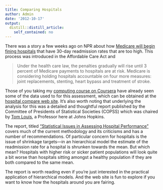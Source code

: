 ```yaml
---
title: Comparing Hospitals
author: Admin
date: '2012-10-17'
output:
  distill::distill_article:
    self_contained: no
---
```


There was a story a few weeks ago on NPR about how <a href="http://www.npr.org/templates/story/story.php?storyId=162035632" target="_blank">Medicare will begin fining hospitals</a> that have 30-day readmission rates that are too high. This process was introduced in the Affordable Care Act and

> <span>Under the health care law, the penalties gradually will rise until 3 percent of Medicare payments to hospitals are at risk. Medicare is considering holding hospitals accountable on four more measures: joint replacements, stenting, heart bypass and treatment of stroke.</span>

Those of you taking my <a href="https://class.coursera.org/compdata-2012-001/class/index" target="_blank">computing course on Coursera</a> have already seen some of the data used to for this assessment, which can be obtained at the <a href="http://hospitalcompare.hhs.gov" target="_blank">hospital compare web site</a>. It’s also worth noting that underlying the analysis for this was a detailed and thoughtful report published by the Committee of Presidents of Statistical Societies (COPSS) which was chaired by <a href="http://www.biostat.jhsph.edu/~tlouis/" target="_blank">Tom Louis</a>, a Professor here at Johns Hopkins.

The report, titled <a href="http://www.cms.gov/Medicare/Quality-Initiatives-Patient-Assessment-Instruments/HospitalQualityInits/Downloads/Statistical-Issues-in-Assessing-Hospital-Performance.pdf" target="_blank">“Statistical Issues in Assessing Hospital Performance”</a> covers much of the current methodology and its criticisms and has a number of recommendations. Of particular concern for hospitals is the issue of shrinkage targets—in an hierarchical model the estimate of the readmission rate for a hospital is shrunken towards the mean. But which mean? Hospitals with higher risk or sicker patient populations will look quite a bit worse than hospitals sitting amongst a healthy population if they are both compared to the same mean.

The report is worth reading even if you’re just interested in the practical application of hierarchical models. And the web site is fun to explore if you want to know how the hospitals around you are fairing.
